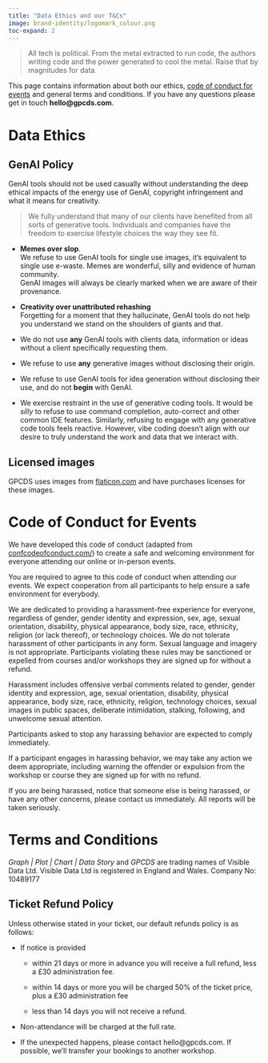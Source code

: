```yaml
---
title: "Data Ethics and our T&Cs"
image: brand-identity/logomark_colour.png
toc-expand: 2
---
```


> All tech is political. From the metal extracted to run code, the authors writing code and the power generated to cool the metal. Raise that by magnitudes for data.

This page contains information about both our ethics, [code of conduct for events](#code-of-conduct) and general terms and conditions. If you have any questions please get in touch **hello@gpcds.com**.

# Data Ethics

## GenAI Policy

GenAI tools should not be used casually without understanding the deep ethical impacts of the energy use of GenAI, copyright infringement and what it means for creativity.

> We fully understand that many of our clients have benefited from all sorts of generative tools. Individuals and companies have the freedom to exercise lifestyle choices the way they see fit.

- **Memes over slop**.<br/>
We refuse to use GenAI tools for single use images, it's equivalent to single use e-waste. Memes are wonderful, silly and evidence of human community.</br>
GenAI images will always be clearly marked when we are aware of their provenance.

- **Creativity over unattributed rehashing**<br/>
Forgetting for a moment that they hallucinate, GenAI tools do not help you understand we stand on the shoulders of giants and that.

- We do not use **any** GenAI tools with clients data, information or ideas without a client specifically requesting them.

- We refuse to use **any** generative images without disclosing their origin.

- We refuse to use GenAI tools for idea generation without disclosing their use, and do not **begin** with GenAI.

- We exercise restraint in the use of generative coding tools. It would be *silly* to refuse to use command completion, auto-correct and other common IDE features. Similarly, refusing to engage with any generative code tools feels reactive. However, vibe coding doesn't align with our desire to truly understand the work and data that we interact with.

## Licensed images

GPCDS uses images from [flaticon.com](https://www.flaticon.com) and have purchases licenses for these images. 

# Code of Conduct for Events {#code-of-conduct}

We have developed this code of conduct (adapted from [confcodeofconduct.com/](http://confcodeofconduct.com/)) to create a safe and welcoming environment for everyone attending our online or in-person events. 

You are required to agree to this code of conduct when attending our events. We expect cooperation from all participants to help ensure a safe environment for everybody.

We are dedicated to providing a harassment-free experience for everyone, regardless of gender, gender identity and expression, sex, age, sexual orientation, disability, physical appearance, body size, race, ethnicity, religion (or lack thereof), or technology choices. We do not tolerate harassment of other participants in any form. Sexual language and imagery is not appropriate. Participants violating these rules may be sanctioned or expelled from courses and/or workshops they are signed up for without a refund.

Harassment includes offensive verbal comments related to gender, gender identity and expression, age, sexual orientation, disability, physical appearance, body size, race, ethnicity, religion, technology choices, sexual images in public spaces, deliberate intimidation, stalking, following, and unwelcome sexual attention.

Participants asked to stop any harassing behavior are expected to comply immediately.

If a participant engages in harassing behavior, we may take any action we deem appropriate, including warning the offender or expulsion from the workshop or course they are signed up for with no refund.

If you are being harassed, notice that someone else is being harassed, or have any other concerns, please contact us immediately. All reports will be taken seriously.

# Terms and Conditions

*Graph | Plot | Chart | Data Story* and *GPCDS* are trading names of Visible Data Ltd. Visible Data Ltd is registered in England and Wales. Company No: 10489177

## Ticket Refund Policy

Unless otherwise stated in your ticket, our default refunds policy is as follows:

- If notice is provided 
  
  - within 21 days or more in advance you will receive a full refund, less a £30 administration fee.

  - within 14 days or more you will be charged 50% of the ticket price, plus a £30 administration fee

  - less than 14 days you will not receive a refund.

- Non-attendance will be charged at the full rate.

- If the unexpected happens, please contact hello@gpcds.com. If possible, we'll transfer your bookings to another workshop.